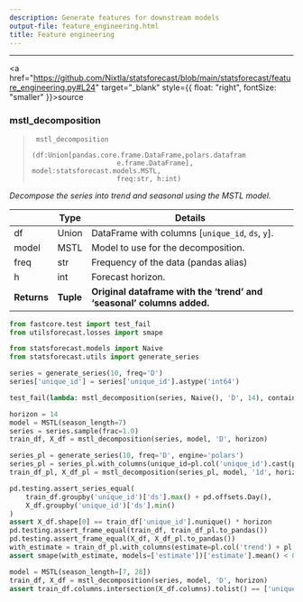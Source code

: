 ```yaml
---
description: Generate features for downstream models
output-file: feature_engineering.html
title: Feature engineering
---
```



------------------------------------------------------------------------

<a
href="https://github.com/Nixtla/statsforecast/blob/main/statsforecast/feature_engineering.py#L24"
target="_blank" style={{ float: "right", fontSize: "smaller" }}>source</a>

### mstl_decomposition

> ``` text
>  mstl_decomposition
>                      (df:Union[pandas.core.frame.DataFrame,polars.datafram
>                      e.frame.DataFrame], model:statsforecast.models.MSTL,
>                      freq:str, h:int)
> ```

*Decompose the series into trend and seasonal using the MSTL model.*

|             | **Type**  | **Details**                                                           |
|--------|---------------------------|-------------------------------------|
| df          | Union     | DataFrame with columns \[`unique_id`, `ds`, `y`\].                    |
| model       | MSTL      | Model to use for the decomposition.                                   |
| freq        | str       | Frequency of the data (pandas alias)                                  |
| h           | int       | Forecast horizon.                                                     |
| **Returns** | **Tuple** | **Original dataframe with the ‘trend’ and ‘seasonal’ columns added.** |

```python
from fastcore.test import test_fail
from utilsforecast.losses import smape

from statsforecast.models import Naive
from statsforecast.utils import generate_series
```


```python
series = generate_series(10, freq='D')
series['unique_id'] = series['unique_id'].astype('int64')
```


```python
test_fail(lambda: mstl_decomposition(series, Naive(), 'D', 14), contains='must be an MSTL instance')
```


```python
horizon = 14
model = MSTL(season_length=7)
series = series.sample(frac=1.0)
train_df, X_df = mstl_decomposition(series, model, 'D', horizon)
```


```python
series_pl = generate_series(10, freq='D', engine='polars')
series_pl = series_pl.with_columns(unique_id=pl.col('unique_id').cast(pl.Int64))
train_df_pl, X_df_pl = mstl_decomposition(series_pl, model, '1d', horizon)
```


```python
pd.testing.assert_series_equal(
    train_df.groupby('unique_id')['ds'].max() + pd.offsets.Day(),
    X_df.groupby('unique_id')['ds'].min()
)
assert X_df.shape[0] == train_df['unique_id'].nunique() * horizon
pd.testing.assert_frame_equal(train_df, train_df_pl.to_pandas())
pd.testing.assert_frame_equal(X_df, X_df_pl.to_pandas())
with_estimate = train_df_pl.with_columns(estimate=pl.col('trend') + pl.col('seasonal'))
assert smape(with_estimate, models=['estimate'])['estimate'].mean() < 0.1
```


```python
model = MSTL(season_length=[7, 28])
train_df, X_df = mstl_decomposition(series, model, 'D', horizon)
assert train_df.columns.intersection(X_df.columns).tolist() == ['unique_id', 'ds', 'trend', 'seasonal7', 'seasonal28']
```


